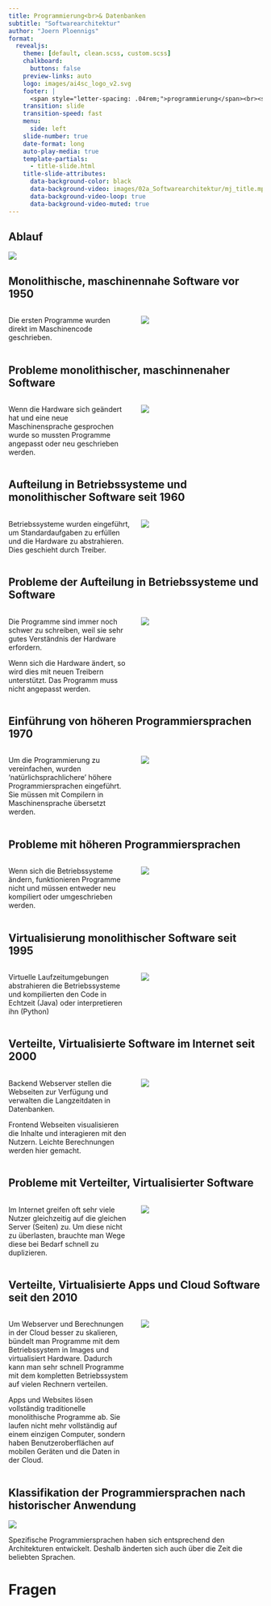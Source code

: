 ```yaml
---
title: Programmierung<br>& Datenbanken
subtitle: "Softwarearchitektur"
author: "Joern Ploennigs"
format:
  revealjs:
    theme: [default, clean.scss, custom.scss]
    chalkboard: 
      buttons: false
    preview-links: auto
    logo: images/ai4sc_logo_v2.svg
    footer: |
      <span style="letter-spacing: .04rem;">programmierung</span><br><span style="letter-spacing: .0rem;">und datenbanken</span>
    transition: slide
    transition-speed: fast
    menu:
      side: left
    slide-number: true
    date-format: long
    auto-play-media: true
    template-partials:
      - title-slide.html
    title-slide-attributes:
      data-background-color: black
      data-background-video: images/02a_Softwarearchitektur/mj_title.mp4
      data-background-video-loop: true
      data-background-video-muted: true
---
```



## Ablauf

![](images/partA_2.svg)


## Monolithische, maschinennahe Software vor 1950

:::: {.columns}
::: {.column width="50%"}
Die ersten Programme wurden direkt im Maschinencode geschrieben.
:::
::: {.column width="50%"}
![](images/02a_Softwarearchitektur/archi_1.svg){fig-align="center"}
:::
::::




## Probleme monolithischer, maschinnenaher Software

:::: {.columns}
::: {.column width="50%"}
Wenn die Hardware sich geändert hat und eine neue Maschinensprache gesprochen wurde so mussten Programme angepasst oder neu geschrieben werden.
:::
::: {.column width="50%"}
![](images/02a_Softwarearchitektur/archi_2.svg){fig-align="center"}
:::
::::



## Aufteilung in Betriebssysteme und monolithischer Software seit 1960

:::: {.columns}
::: {.column width="50%"}
Betriebssysteme wurden eingeführt, um Standardaufgaben zu erfüllen und die Hardware zu abstrahieren. Dies geschieht durch Treiber.
:::
::: {.column width="50%"}
![](images/02a_Softwarearchitektur/archi_3.svg){fig-align="center"}
:::
::::


## Probleme der Aufteilung in Betriebssysteme und Software

:::: {.columns}
::: {.column width="50%"}
Die Programme sind immer noch schwer zu schreiben, weil sie sehr gutes Verständnis der Hardware erfordern.

Wenn sich die Hardware ändert, so wird dies mit neuen Treibern unterstützt. Das Programm muss nicht angepasst werden.
:::
::: {.column width="50%"}
![](images/02a_Softwarearchitektur/archi_4.svg){fig-align="center"}
:::
::::


## Einführung von höheren Programmiersprachen 1970

:::: {.columns}
::: {.column width="50%"}
Um die Programmierung zu vereinfachen, wurden ‘natürlichsprachlichere’ höhere Programmiersprachen eingeführt. Sie müssen mit Compilern in Maschinensprache übersetzt werden.
:::
::: {.column width="50%"}
![](images/02a_Softwarearchitektur/archi_5.svg){fig-align="center"}
:::
::::


## Probleme mit höheren Programmiersprachen

:::: {.columns}
::: {.column width="50%"}
Wenn sich die Betriebssysteme ändern, funktionieren Programme nicht und müssen entweder neu kompiliert oder umgeschrieben werden.
:::
::: {.column width="50%"}
![](images/02a_Softwarearchitektur/archi_6.svg){fig-align="center"}
:::
::::



## Virtualisierung monolithischer Software seit 1995

:::: {.columns}
::: {.column width="50%"}
Virtuelle Laufzeitumgebungen abstrahieren die Betriebssysteme und kompilierten den Code in Echtzeit (Java) oder interpretieren ihn (Python)
:::
::: {.column width="50%"}
![](images/02a_Softwarearchitektur/archi_7.svg){fig-align="center"}
:::
::::



## Verteilte, Virtualisierte Software im Internet seit 2000

:::: {.columns}
::: {.column width="50%"}
Backend Webserver stellen  die Webseiten zur Verfügung und verwalten die Langzeitdaten  in Datenbanken.

Frontend Webseiten visualisieren die Inhalte und interagieren mit den Nutzern. Leichte Berechnungen werden hier gemacht.
:::
::: {.column width="50%"}
![](images/02a_Softwarearchitektur/archi_8.svg){fig-align="center"}
:::
::::




## Probleme mit Verteilter, Virtualisierter Software

:::: {.columns}
::: {.column width="50%"}
Im Internet greifen oft sehr viele Nutzer gleichzeitig auf die gleichen Server (Seiten) zu. Um diese nicht zu überlasten, brauchte man Wege diese bei Bedarf schnell zu duplizieren.
:::
::: {.column width="50%"}
![](images/02a_Softwarearchitektur/archi_9.svg){fig-align="center"}
:::
::::



## Verteilte, Virtualisierte Apps und Cloud Software seit den 2010

:::: {.columns}
::: {.column width="50%"}
Um Webserver und Berechnungen in der Cloud besser zu skalieren, bündelt man Programme mit dem Betriebssystem in Images und virtualisiert Hardware. Dadurch kann man sehr schnell Programme mit dem kompletten Betriebssystem auf vielen Rechnern verteilen.

Apps und Websites lösen vollständig traditionelle monolithische Programme ab. Sie laufen nicht mehr vollständig auf einem einzigen Computer, sondern haben Benutzeroberflächen auf mobilen Geräten und die Daten in der Cloud.
:::
::: {.column width="50%"}
![](images/02a_Softwarearchitektur/archi_10.svg){fig-align="center"}
:::
::::




## Klassifikation der Programmiersprachen nach historischer Anwendung

![](images/02a_Softwarearchitektur/archi_11.svg)

Spezifische Programmiersprachen haben sich entsprechend den Architekturen entwickelt. Deshalb änderten sich auch über die Zeit die beliebten Sprachen.



# Fragen {background="#000" background-video="images/mj_questions.mp4" background-video-loop="true" background-video-muted="true"} 
